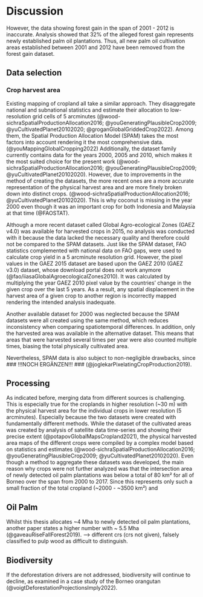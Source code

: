 # Discussion

However, the data showing forest gain in the span of 2001 - 2012 is inaccurate. Analysis showed that 32% of the alleged forest gain represents newly established palm oil plantations. Thus, all new palm oil cultivation areas established between 2001 and 2012 have been removed from the forest gain dataset.

## Data selection 
### Crop harvest area
Existing mapping of cropland all take a similar approach. They disaggregate national and subnational statistics and estimate their allocation to low-resolution grid cells of 5 arcminutes (@wood-sichraSpatialProductionAllocation2016; @youGeneratingPlausibleCrop2009; @yuCultivatedPlanet20102020; @groganGlobalGriddedCrop2022). Among them, the Spatial Production Allocation Model (SPAM) takes the most factors into account rendering it the most comprehensive data. (@youMappingGlobalCropping2022) Additionally, the dataset family currently contains data for the years 2000, 2005 and 2010, which makes it the most suited choice for the present work (@wood-sichraSpatialProductionAllocation2016; @youGeneratingPlausibleCrop2009; @yuCultivatedPlanet20102020). However, due to improvements in the method of creating the datasets, the more recent ones are a more accurate representation of the physical harvest area and are more finely broken down into distinct crops. (@wood-sichraSpatialProductionAllocation2016; @yuCultivatedPlanet20102020). This is why coconut is missing in the year 2000 even though it was an important crop for both Indonesia and Malaysia at that time (@FAOSTAT).

Although a more recent dataset called Global Agro-ecological Zones (GAEZ v4.0) was available for harvested crops in 2015, no analysis was conducted with it because the data lacked the necessary quality and therefore could not be compared to the SPAM datasets. Just like the SPAM dataset, FAO statistics complemented with national data on FAO gaps, were used to calculate crop yield in a 5 arcminute resolution grid. However, the pixel values in the GAEZ 2015 dataset are based upon the GAEZ 2010 (GAEZ v3.0) dataset, whose download portal does not work anymore (@fao/iiasaGlobalAgroecologicalZones2010). It was calculated by multiplying the year GAEZ 2010 pixel value by the countries' change in the given crop over the last 5 years. As a result, any spatial displacement in the harvest area of a given crop to another region is incorrectly mapped rendering the intended analysis inadequate.

Another available dataset for 2000 was neglected because the SPAM datasets were all created using the same method, which reduces inconsistency when comparing spatiotemporal differences. In addition, only the harvested area was available in the alternative dataset. This means that areas that were harvested several times per year were also counted multiple times, biasing the total physically cultivated area. 

Nevertheless, SPAM data is also subject to non-negligible drawbacks, since ### !!!NOCH ERGÄNZEN!!! ### (@joglekarPixelatingCropProduction2019). 



## Processing
As indicated before, merging data from different sources is challenging. This is especially true for the croplands in higher resolution (~30 m) with the physical harvest area for the individual crops in lower resolution (5 arcminutes). Especially because the two datasets were created with fundamentally different methods. While the dataset of the cultivated areas was created by analysis of satellite data time-series and showing their precise extent (@potapovGlobalMapsCropland2021), the physical harvested area maps of the different crops were compiled by a complex model based on statistics and estimates (@wood-sichraSpatialProductionAllocation2016; @youGeneratingPlausibleCrop2009; @yuCultivatedPlanet20102020). 
Even though a method to aggregate these datasets was developed, the main reason why crops were not further analyzed was that the intersection area of newly detected oil palm plantations was below a total of 80 km² for all of Borneo over the span from 2000 to 2017. Since this represents only such a small fraction of the total cropland (~2000 - ~3500 km²) and 

## Oil Palm

Whilst this thesis allocates ~4 Mha to newly detected oil palm plantations, another paper states a higher number with ~ 5.5 Mha (@gaveauRiseFallForest2019). --> different crs (crs not given), falsely classified to pulp wood as difficult to distinguish.

## Biodiversity

If the deforestation drivers are not addressed, biodiversity will continue to decline, as examined in a case study of the Borneo orangutan (@voigtDeforestationProjectionsImply2022).